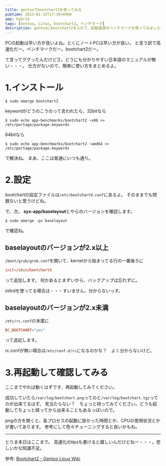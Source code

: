 ```yaml
---
title: gentooでbootchart2を使ってみる
pubtime: 2013-01-22T17:39+0900
amp: hybrid
tags: [Gentoo, Linux, bootchart2, ベンチマーク]
description: gentooにbootchart2を入れて、起動速度のベンチマークを取ってみました。プロセスごとの所要時間が分かるので、起動の最適化に使えます。
---
```


PCの起動は早い方が良いよね。とくにノートPCは早い方が良い。
と言う訳で高速化だー。ベンチマークだー。bootchart2だー。

て言ってググったんだけどさ。どうにも分かりやすい日本語のマニュアルが無い・・・。
仕方がないので、簡単に使い方をまとめるよ。

# 1.インストール
``` shell
$ sudo emerge bootchart2
```
keywordがどうのこうのって言われたら、32bitなら

``` shell
$ sudo echo app-benchmarks/bootchart2 ~x86 >> /etc/portage/package.keywords
```
64bitなら

``` shell
$ sudo echo app-benchmarks/bootchart2 ~amd64 >> /etc/portage/package.keywords
```
で解決ね。
まあ、ここは普通にいつも通り。

# 2.設定
bootchartの設定ファイルは`/etc/bootchartd.conf`にあるよ。
そのままでも問題ないと思うけどね。

で、次。
**sys-app/baselayout**とやらのバージョンを確認します。
``` shell
$ sudo emerge -pv baselayout
```
で確認ね。

## baselayoutのバージョンが2.x以上
`/boot/grub/grub.conf`を開いて、kernelから始まってる行の一番後ろに
``` toml
init=/sbin/bootchartd
```
って追加します。
何かあるとまずいから、バックアップは忘れずに。

initrdを使ってる場合は・・・すいません、分からないっす。

## baselayoutのバージョンが2.x未満
`/etc/rc.conf`の末尾に
``` toml
RC_BOOTCHART="yes"
```
って追記します。

rc.confが無い場合は`/etc/conf.d/rc`になるのかな？　よく分からないけど。

# 3.再起動して確認してみる
ここまでやれば動くはずです、再起動してみてください。

成功していたら`/var/log/bootchart.png`ってのと`/var/log/bootchart.tgz`ってのが出来てるはず。
見当たらない？　ちょっと待ってみてください。どうも起動してちょっと経ってから出来ることもあるっぽいので。

pngの方を開くと、各プロセスの起動に掛かった時間とか、CPUの使用状況とかが書いてあります。
参考にして色々チューニングすると良いかもね。

---

とりま本日はここまで。
高速化のtipsも書けると嬉しいんだけどねー・・・。悲しいかな知識不足。

参考: [Bootchart2 - Gentoo Linux Wiki](http://en.gentoo-wiki.com/wiki/Bootchart2)
